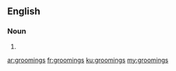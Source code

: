 ==English==

===Noun===
{{head|en|noun plural form}}

# {{plural of|grooming|lang=en}}

[[ar:groomings]]
[[fr:groomings]]
[[ku:groomings]]
[[my:groomings]]
